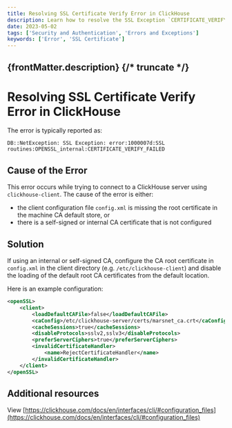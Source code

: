 ```yaml
---
title: Resolving SSL Certificate Verify Error in ClickHouse
description: Learn how to resolve the SSL Exception `CERTIFICATE_VERIFY_FAILED` error.
date: 2023-05-02
tags: ['Security and Authentication', 'Errors and Exceptions']
keywords: ['Error', 'SSL Certificate']
---
```


{frontMatter.description}
{/* truncate */}
---

# Resolving SSL Certificate Verify Error in ClickHouse

The error is typically reported as:

`DB::NetException: SSL Exception: error:1000007d:SSL routines:OPENSSL_internal:CERTIFICATE_VERIFY_FAILED`

## Cause of the Error

This error occurs while trying to connect to a ClickHouse server using `clickhouse-client`. The cause of the error is either:

- the client configuration file `config.xml` is missing the root certificate in the machine CA default store, or
- there is a self-signed or internal CA certificate that is not configured

## Solution

If using an internal or self-signed CA, configure the CA root certificate in `config.xml` in the client directory (e.g. `/etc/clickhouse-client`) and disable the loading of the default root CA certificates from the default location.

Here is an example configuration:

```xml
<openSSL>
    <client>
        <loadDefaultCAFile>false</loadDefaultCAFile>
        <caConfig>/etc/clickhouse-server/certs/marsnet_ca.crt</caConfig>
        <cacheSessions>true</cacheSessions>
        <disableProtocols>sslv2,sslv3</disableProtocols>
        <preferServerCiphers>true</preferServerCiphers>
        <invalidCertificateHandler>
            <name>RejectCertificateHandler</name>
        </invalidCertificateHandler>
    </client>
</openSSL>
```

## Additional resources

View [https://clickhouse.com/docs/en/interfaces/cli/#configuration_files](https://clickhouse.com/docs/en/interfaces/cli/#configuration_files)
